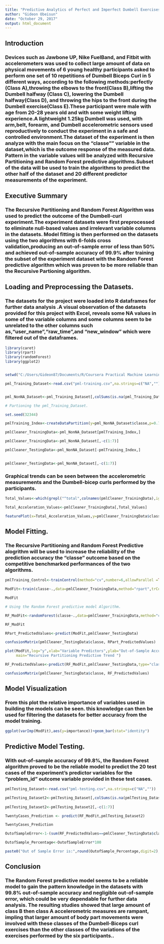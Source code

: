---
title: "Predictive Analytics of Perfect and Imperfect Dumbell Exercises"
author: "Gideon Obeisun"
date: "October 29, 2017"
output: html_document
---


## Introduction

###   Devices such as Jawbone UP, Nike FuelBand, and Fitbit with accelerometers was used to collect large amount of data on physical movements of 6 young healthy participants asked to perform one set of 10 repetitions of Dumbell Biceps Curl in 5 different ways, according to the following methods:perfectly (Class A),throwing the elbows to the front(Class B),lifting the Dumbell halfway (Class C), lowering the Dumbell halfway(Class D), and throwing the hips to the front during the Dumbell exercise(Class E).These participant were male with age from 20-28 years old and with some weight lifting experience.A lightweight 1.25kg Dumbell was used, with arm,belt, forearm, and Dumbell accelerometric sensors used reproductively to conduct the experiment in a safe and controlled environment.The dataset of the experiment is then analyze with the main focus on the "classe"" variable in the dataset,which is the outcome response of the measured data. Pattern in the variable values will be analyzed with Recursive Partitioning and Random Forest predictive algorithms.Subset of the data will be used to train the algorithms to predict the other half of the dataset and 20 different predictor measurements of the experiment.

## Executive Summary

###   The Recursive Partitioning and Random Forest Algorithm was used to predict the outcome of the Dumbell-curl experiment.The experiment datasets were first preprocessed to eliminate null-based values and irrelevant variable columns in the datasets. Model fitting is then performed on the datasets using the two algorithms with 6-folds cross validation,producing an out-of-sample error of less than 50% and achieved out-of-sample accuracy of 99.9% after training the subset of the experiment dataset with the Random Forest predictive algorithm which was proven to be  more reliable than the Recursive Partioning algorithm.

## Loading and Preprocessing the Datasets.
### The datasets for the project were loaded into R dataframes for further data analysis .A visual observation of the datasets provided for this project with Excel, reveals some NA values in some of the variable columns and some columns seem to be unrelated to the other columns such as,"user_name","raw_time",and "new_window" which were filtered out of the dataframes.
```{r Loading and Pre-processing pml-training, echo=TRUE,warning=FALSE,message=FALSE} 
library(caret)
library(rpart)
library(randomForest)
library(ggplot2)


setwd("C:/Users/Gideon87/Documents/R/Coursera Practical Machine Learning Course")

pml_Training_Dataset<-read.csv("pml-training.csv",na.strings=c("NA",""))


pml_NonNA_Dataset<-pml_Training_Dataset[,colSums(is.na(pml_Training_Dataset)) == 0]

# Partioning the pml_Training_Dataset.

set.seed(32344)

pmlTraining_Index<-createDataPartition(y=pml_NonNA_Dataset$classe,p=0.7,list=FALSE)

pmlCleaner_TrainingData<-pml_NonNA_Dataset[pmlTraining_Index,]

pmlCleaner_TrainingData<-pml_NonNA_Dataset[,-c(1:7)]

pmlCleaner_TestingData<-pml_NonNA_Dataset[-pmlTraining_Index,]
                               

pmlCleaner_TestingData<-pml_NonNA_Dataset[,-c(1:7)]

```

### Graphical trends can be seen between the accelerometric measurements and the Dumbell-bicep curls performed by the participants.

```{r Graphs,echo=TRUE,message=FALSE,warning=FALSE}
Total_Values<-which(grepl("^total",colnames(pmlCleaner_TrainingData),ignore.case = F))

Total_Acceleration_Values<-pmlCleaner_TrainingData[,Total_Values]

featurePlot(x=Total_Acceleration_Values,y=pmlCleaner_TrainingData$classe,main="Total Acceleration Vs.Types of Dumbell-Curl Exercises",plot="pairs",pch=20)
```

## Model Fitting.

### The Recursive Partitioning and Random Forest Predictive alogrithm will be used to increase the reliability of the prediction accuracy the "classe" outcome based on the competitive benchmarked performances of the two algorithms.
```{r Model Fitting,echo=TRUE,message=FALSE,warning=FALSE}

pmlTraining_Control<-trainControl(method="cv",number=6,allowParallel =TRUE)

ModFit<-train(classe~.,data=pmlCleaner_TrainingData,method="rpart",trControl=pmlTraining_Control)

ModFit
```
```{r Random Forest Predictive Model,echo=TRUE,message=FALSE,warning=FALSE}
# Using the Random Forest predictive model Algorithm.

RF_ModFit<-randomForest(classe~.,data=pmlCleaner_TrainingData,method="class")

RF_ModFit

```

```{r Recursive Partition Predicting Values,echo=TRUE,message=FALSE,warning=FALSE}
RPart_PredictedValues<-predict(ModFit,pmlCleaner_TestingData)

confusionMatrix(pmlCleaner_TestingData$classe, RPart_PredictedValues)

```
```{r More Graphs,echo=TRUE,message=FALSE,warning=FALSE}
plot(ModFit,log="y",xlab="Variable Predictors",ylab="Out-of-Sample Accuracy",
     main="Recursive Partitioning Predictive Trend ")
```

```{r Random Forest Prediction,echo=TRUE,message=FALSE,warning=FALSE}
RF_PredictedValues<-predict(RF_ModFit,pmlCleaner_TestingData,type="class")

confusionMatrix(pmlCleaner_TestingData$classe, RF_PredictedValues)
```
## Model Visualization

### From this plot the relative importance of variables used in building the models can be seen. this knowledge can then be used for filtering the datasets for better accuracy from the model training.
```{r Model Graphs,echo=TRUE,message=FALSE,warning=FALSE}
ggplot(varImp(ModFit),aes(y=importance))+geom_bar(stat="identity")
```
## Predictive Model Testing.

### With out-of-sample accuracy of 99.8%, the Random Forest algorithm proved to be the reliable model to predict the 20 test cases of the experiment's predictor variables for the "problem_id" outcome variable provided in these test cases.
```{r 20 Case Test Predictions, echo=TRUE,message=FALSE,warning=FALSE}
pmlTesting_Dataset<-read.csv("pml-testing.csv",na.strings=c("NA",""))

pmlTesting_Dataset2<-pmlTesting_Dataset[,colSums(is.na(pmlTesting_Dataset)) == 0]
 
pmlTesting_Dataset2<-pmlTesting_Dataset2[,-c(1:7)]

TwentyCases_Prediction <- predict(RF_ModFit,pmlTesting_Dataset2)

TwentyCases_Prediction
```

```{r Graph Analysis and Out-of-Sample Error,echo=TRUE,message= FALSE,warning=FALSE}

OutofSampleError<-1-(sum(RF_PredictedValues==pmlCleaner_TestingData$classe)/length(RF_PredictedValues)) 

OutofSample_Percentage<-OutofSampleError*100

paste0("Out of Sample Error is:",round(OutofSample_Percentage,digit=2),"%")

```
## Conclusion

###     The Random Forest predictive model seems to be a reliable model to gain the pattern knowledge in the datasets with 99.8% out-of-sample accuracy and negligible out-of-sample error, which could be very dependable for further data analysis. The resulting studies showed that large amount of class B then class A accelerometric measures are rampant, impling that larger amount of body part movements were involved with these classes of the Dumbell-Biceps curl exercises than the other classes of the variations of the exercises performed by the six participants.. 